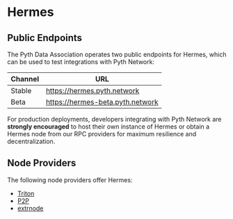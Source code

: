 # Hermes

## Public Endpoints

The Pyth Data Association operates two public endpoints for Hermes, which can be used to test integrations with Pyth
Network:

| Channel | URL                              |
| ------- | -------------------------------- |
| Stable  | https://hermes.pyth.network      |
| Beta    | https://hermes-beta.pyth.network |

For production deployments, developers integrating with Pyth Network are **strongly encouraged** to host their own
instance of Hermes or obtain a Hermes node from our RPC providers for maximum resilience and decentralization.

## Node Providers

The following node providers offer Hermes:

- [Triton](https://triton.one)
- [P2P](https://p2p.org)
- [extrnode](https://extrnode.com/)
